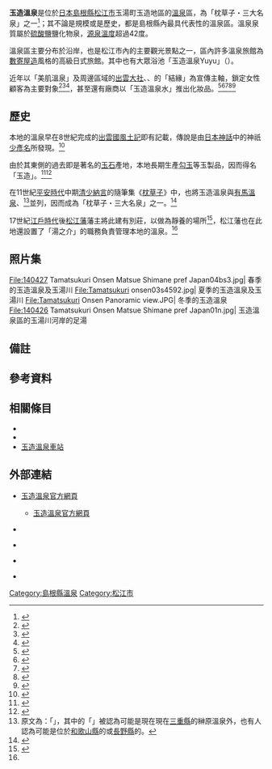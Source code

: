 {{coord|35|25|03.6|N|133|00|34.2|E|region:JP|display=title}}
{{Location map | Japan
| lat_deg  = 35  | lat_min = 25 | lat_sec = 03.6 | lat_dir = N
| lon_deg  = 133 | lon_min = 00 | lon_sec = 34.2 | lon_dir = E 
| label    = 玉造溫泉
| position = bottom
| mark     = Map pointer.svg
| marksize = 6
| width    = 350
| float    = right
| caption  = 玉造溫泉的位置
| alt      = 玉造溫泉的位置
}}

'''玉造溫泉'''是位於[[日本|日本]][[島根縣|島根縣]][[松江市|松江市]]玉湯町玉造地區的[[溫泉|溫泉]]區，為「枕草子・三大名泉」之一<ref>{{Cite news| url=https://ent.ltn.com.tw/news/paper/1225812| title=【旅遊】神話國度，山陰之美─日本島根縣˙鳥取縣| date=2018-08-20| author=王昱婷| newspaper=自由時報| language=ja| accessdate=2020-02-18| archive-date=2020-02-18| archive-url=https://web.archive.org/web/20200218123030/https://ent.ltn.com.tw/news/paper/1225812| dead-url=no}}</ref>；其不論是規模或是歷史，都是島根縣內最具代表性的溫泉區。溫泉泉質屬於[[硫酸鹽|硫酸鹽]]鹽化物泉，[[源泉|源泉]][[溫度|溫度]]超過42度。

溫泉區主要分布於{{Tsl|ja|玉湯川}}沿岸，也是松江市內的主要觀光景點之一，區內許多溫泉旅館為[[數寄屋造|數寄屋造]]風格的高級日式旅館。其中也有大眾浴池「玉造溫泉Yuyu」（{{lang|ja|玉造温泉ゆ〜ゆ}}）。

近年以「美肌溫泉」及周邊區域的[[出雲大社|出雲大社]]、{{Tsl|ja|八重垣神社}}、{{Tsl|ja|玉作湯神社}}的「結緣」為宣傳主軸，鎖定女性顧客為主要對象<ref>{{Cite news| url=https://www.mirrormedia.mg/story/20170117tour002/| title=單身女子限定　島根玉造溫泉| date=2017-01-29| author=游琁如| newspaper=鏡週刊| language=zh-tw| accessdate=2020-02-18| archive-date=2020-02-18| archive-url=https://web.archive.org/web/20200218123028/https://www.mirrormedia.mg/story/20170117tour002/| dead-url=no}}</ref><ref>{{Cite news| url=https://play.nownews.com/archives/58525| title=冷氣團來襲！日本新十大人氣溫泉　第一名泡湯還能求姻緣| date=2017-03-02| author=陳致宇| newspaper=今日新聞| language=zh-tw| accessdate=2020-02-18| archive-date=2020-02-18| archive-url=https://web.archive.org/web/20200218123032/https://play.nownews.com/archives/58525| dead-url=no}}</ref><ref>{{Cite news| url=https://udn.com/news/story/9650/2869918| title=冬季特選泡湯去！ 絕不能錯過的日本溫泉Top 10| date=2017-12-12| newspaper=聯合新聞網| language=zh-tw| accessdate=2020-02-18| archive-date=2020-02-18| archive-url=https://web.archive.org/web/20200218123030/https://udn.com/news/story/9650/2869918| dead-url=no}}</ref>，甚至還有廠商以「玉造溫泉水」推出化妝品。<ref>{{Cite web| url=https://prtimes.jp/main/html/rd/p/000000564.000004975.html| title=日本最古の美肌温泉“玉造温泉”のコスメブランド「姫ラボ」とのコラボレーションイベント！手湯体験や物販を名古屋で！『美肌×縁結び　姫ラボ2DAYSイベント in STRINGS』開催| date=2020-02-13| publisher=PR TIMES| language=ja| accessdate=2020-02-18| archive-date=2020-02-18| archive-url=https://web.archive.org/web/20200218123029/https://prtimes.jp/main/html/rd/p/000000564.000004975.html| dead-url=no}}</ref><ref>{{Cite web| url=https://fashion.ettoday.net/news/1435272| title=懶癌救星來了！5款好口碑的All In One保養推薦，只擦一罐就OK| date=2019-05-12| publisher=美麗佳人| language=ja| accessdate=2020-02-18| archive-date=2020-02-18| archive-url=https://web.archive.org/web/20200218123031/https://fashion.ettoday.net/news/1435272| dead-url=no}}</ref><ref>{{Cite news| url=https://www.chinatimes.com/newspapers/20190103000809-260113| title=美樂思All-in-One凝露 長效保溼日銷500瓶| author=盧韋伶| date=2019-01-03| newspaper=中國時報| language=zh-tw| accessdate=2020-02-18| archive-date=2020-02-18| archive-url=https://web.archive.org/web/20200218123028/https://www.chinatimes.com/newspapers/20190103000809-260113| dead-url=no}}</ref><ref>{{Cite web| url=https://www.fashion-press.net/news/55854| title=“美肌”日本一！島根「玉造温泉街」注目スポットや食べ歩きグルメ、歴史薫る街・松江の観光名所も| date=2019-12-28| work=FASHION PRESS| language=ja| accessdate=2020-02-18| archive-date=2020-02-18| archive-url=https://web.archive.org/web/20200218123031/https://www.fashion-press.net/news/55854| dead-url=no}}</ref><ref>{{Cite web| url=https://www.gq.com.tw/life/content-39037| title=用BULK HOMME保養面子，讓你每天都像走Suit Walk般稱頭| date=2019-03-21| work=GQ Taiwan| language=zh-tw| accessdate=2020-02-18| archive-date=2020-12-03| archive-url=https://web.archive.org/web/20201203190644/https://www.gq.com.tw/life/content-39037| dead-url=no}}</ref>

== 歷史 ==

本地的溫泉早在8世紀完成的[[出雲國風土記|出雲國風土記]]即有記載，傳說是由[[日本神話|日本神話]]中的神祇[[少彥名|少彥名]]所發現。<Ref name="Choraku">
{{Cite web| url=https://www.choraku.co.jp/charm/history.html| title=長楽園の歴史| publisher=湯之助の宿 長楽園| language=ja| accessdate=2020-02-18| archive-date=2020-02-18| archive-url=https://web.archive.org/web/20200218124011/https://www.choraku.co.jp/charm/history.html| dead-url=no}}
</ref>

由於其東側的過去即是著名的[[玉石|玉石]]產地，本地長期生產[[勾玉|勾玉]]等玉製品，因而得名「玉造」。<ref>{{Cite web| url=https://www.kankou-shimane.com/zh-tw/destinations/240| title=玉造溫泉| work=島根觀光指引| publisher=島根縣觀光聯盟| language=zh-tw| accessdate=2020-02-18| archive-date=2020-02-16| archive-url=https://web.archive.org/web/20200216152315/https://www.kankou-shimane.com/zh-tw/destinations/240| dead-url=no}}</ref><ref>{{Cite news| url=https://travel.ettoday.net/article/1556192.htm| title=5分鐘就完成！日本唯一能「御守DIY」玉作湯神社　讓你求良緣終結單身| date=2019-10-13| work=ETtoday新聞雲| author=蔡玟君| language=zh-tw| accessdate=2020-02-18| archive-date=2020-02-18| archive-url=https://web.archive.org/web/20200218123031/https://travel.ettoday.net/article/1556192.htm| dead-url=no}}</ref>

在11世紀[[平安時代|平安時代]]中期[[清少納言|清少納言]]的隨筆集《[[枕草子|枕草子]]》中，也將玉造溫泉與[[有馬溫泉|有馬溫泉]]、{{Tsl|ja|榊原温泉}}<ref group="註">原文為：「{{lang|ja|湯はななくりの湯、有馬の湯、玉造の湯}}」，其中的「{{lang|ja|湯はななくりの湯}}」被認為可能是現在現在[[三重縣|三重縣]]的榊原溫泉外，也有人認為可能是位於[[和歌山縣|和歌山縣]]的{{Tsl|ja|湯の峰温泉|湯之峰溫泉}}或[[長野縣|長野縣]]的{{Tsl|ja|別所温泉|別所溫泉}}。</ref>並列，因而成為「枕草子・三大名泉」之一。<ref>{{Cite web| url=https://beauty-upgrade.tw/9949/| title=跟著小編一起造訪「日本三大」溫泉勝地，泡遍日本～健康又舒服！| date=2019-12-22| work=Beauty Upgrade| language=zh-tw| accessdate=2020-02-18| archive-date=2020-02-18| archive-url=https://web.archive.org/web/20200218055938/https://beauty-upgrade.tw/9949/| dead-url=no}}</ref>

17世紀[[江戶時代|江戶時代]]後[[松江藩|松江藩]]藩主將此建有別莊，以做為靜養的場所<ref>{{Cite web| url=https://www.pref.shimane.lg.jp/admin/seisaku/koho/photo/180/11.html| title=昭和の残像| publisher=島根縣政府| language=ja| accessdate=2020-02-18| archive-date=2020-02-18| archive-url=https://web.archive.org/web/20200218123812/https://www.pref.shimane.lg.jp/admin/seisaku/koho/photo/180/11.html| dead-url=no}}</ref>，松江藩也在此地還設置了「湯之介」的職務負責管理本地的溫泉。<Ref name="Choraku"/>

== 照片集 ==

<Gallery widths=200px heights=150px>
File:140427 Tamatsukuri Onsen Matsue Shimane pref Japan04bs3.jpg| 春季的玉造溫泉及玉湯川
File:Tamatsukuri onsen03s4592.jpg| 夏季的玉造溫泉及玉湯川
File:Tamatsukuri Onsen Panoramic view.JPG| 冬季的玉造溫泉
File:140426 Tamatsukuri Onsen Matsue Shimane pref Japan01n.jpg| 玉造溫泉區的玉湯川河岸的足湯
</Gallery>

== 備註 ==
{{Reflist|group=註}}

== 參考資料 ==
{{Reflist}}

== 相關條目 ==
{{Commonscat|Tamatsukuri Onsen}}

* {{Tsl|ja|玉作湯神社}}
* {{Tsl|ja|出雲玉作史跡公園|出雲玉作史蹟公園}}
* [[玉造溫泉車站|玉造溫泉車站]]

== 外部連結 ==

* {{Ja}} [http://tamayado.com/ 玉造溫泉官方網頁] {{Wayback|url=http://tamayado.com/ |date=20161226004528 }}
** {{Zh-tw}} [http://tamayado.com/link/taiwan_panf 玉造溫泉官方網頁] {{Wayback|url=http://tamayado.com/link/taiwan_panf |date=20200218055939 }}
* {{Ja}} {{Facebook|tamanavi|玉造溫泉}}
* {{Ja}} {{Instagram|tamatsukuri_onsen|玉造溫泉 姬神女孩}}
* {{Ja}} {{Twitter|tamanavi0852|玉造指引}}
* {{Ja}} {{Youtube|channel=UCGazOyzVu7KeQSySn2PYT9Q|玉造溫泉（島根縣）觀光情報戰・玉造指引}}

{{DEFAULTSORT:Tamatsukuri Onsen}}
[[Category:島根縣溫泉|Category:島根縣溫泉]]
[[Category:松江市|Category:松江市]]